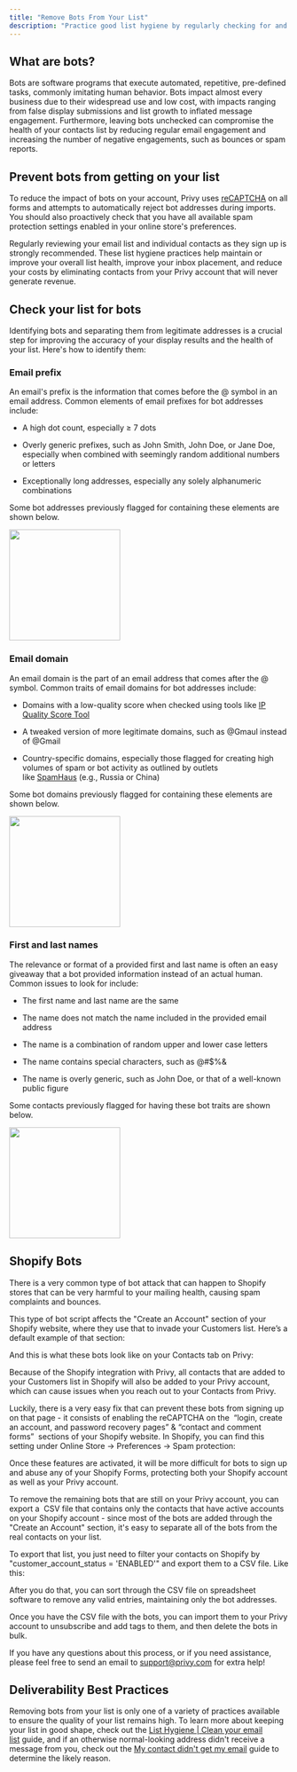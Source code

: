 ```yaml
---
title: "Remove Bots From Your List"
description: "Practice good list hygiene by regularly checking for and removing bot email addresses."
---
```


## What are bots?

Bots are software programs that execute automated, repetitive, pre-defined tasks, commonly imitating human behavior. Bots impact almost every business due to their widespread use and low cost, with impacts ranging from false display submissions and list growth to inflated message engagement. Furthermore, leaving bots unchecked can compromise the health of your contacts list by reducing regular email engagement and increasing the number of negative engagements, such as bounces or spam reports. 

## Prevent bots from getting on your list

To reduce the impact of bots on your account, Privy uses [reCAPTCHA](https://privy.helpscoutdocs.com/article/27-manage-your-recaptcha-settings) on all forms and attempts to automatically reject bot addresses during imports. You should also proactively check that you have all available spam protection settings enabled in your online store's preferences.

Regularly reviewing your email list and individual contacts as they sign up is strongly recommended. These list hygiene practices help maintain or improve your overall list health, improve your inbox placement, and reduce your costs by eliminating contacts from your Privy account that will never generate revenue. 

## Check your list for bots

Identifying bots and separating them from legitimate addresses is a crucial step for improving the accuracy of your display results and the health of your list. Here's how to identify them:

### Email prefix

An email's prefix is the information that comes before the @ symbol in an email address. Common elements of email prefixes for bot addresses include: 

* A high dot count, especially ≥ 7 dots

* Overly generic prefixes, such as John Smith, John Doe, or Jane Doe, especially when combined with seemingly random additional numbers or letters

* Exceptionally long addresses, especially any solely alphanumeric combinations

Some bot addresses previously flagged for containing these elements are shown below. 

<img height="200" src="/images/contact-management/bot-prefix.png" />

### Email domain

An email domain is the part of an email address that comes after the @ symbol. Common traits of email domains for bot addresses include: 

* Domains with a low-quality score when checked using tools like [IP Quality Score Tool](https://www.ipqualityscore.com/domain-reputation/)

* A tweaked version of more legitimate domains, such as @Gmaul instead of @Gmail

* Country-specific domains, especially those flagged for creating high volumes of spam or bot activity as outlined by outlets like [SpamHaus](https://www.spamhaus.org/reputation-statistics/countries/exploit) (e.g., Russia or China)

Some bot domains previously flagged for containing these elements are shown below. 

<img height="200" src="/images/contact-management/bot-domain.png" />

### First and last names

The relevance or format of a provided first and last name is often an easy giveaway that a bot provided information instead of an actual human. Common issues to look for include:

* The first name and last name are the same

* The name does not match the name included in the provided email address

* The name is a combination of random upper and lower case letters

* The name contains special characters, such as @#$%&

* The name is overly generic, such as John Doe, or that of a well-known public figure

Some contacts previously flagged for having these bot traits are shown below. 

<img height="200" src="/images/contact-management/bot-names.png" />

## Shopify Bots

There is a very common type of bot attack that can happen to Shopify stores that can be very harmful to your mailing health, causing spam complaints and bounces.

This type of bot script affects the "Create an Account" section of your Shopify website, where they use that to invade your Customers list. Here’s a default example of that section:



And this is what these bots look like on your Contacts tab on Privy:



Because of the Shopify integration with Privy, all contacts that are added to your Customers list in Shopify will also be added to your Privy account, which can cause issues when you reach out to your Contacts from Privy.

Luckily, there is a very easy fix that can prevent these bots from signing up on that page - it consists of enabling the reCAPTCHA on the  “login, create an account, and password recovery pages” & “contact and comment forms”  sections of your Shopify website. In Shopify, you can find this setting under Online Store -> Preferences -> Spam protection: 



Once these features are activated, it will be more difficult for bots to sign up and abuse any of your Shopify Forms, protecting both your Shopify account as well as your Privy account.

To remove the remaining bots that are still on your Privy account, you can export a  CSV file that contains only the contacts that have active accounts on your Shopify account - since most of the bots are added through the "Create an Account" section, it's easy to separate all of the bots from the real contacts on your list. 

To export that list, you just need to filter your contacts on Shopify by "customer\_account\_status = 'ENABLED'" and export them to a CSV file. Like this:



After you do that, you can sort through the CSV file on spreadsheet software to remove any valid entries, maintaining only the bot addresses.

Once you have the CSV file with the bots, you can import them to your Privy account to unsubscribe and add tags to them, and then delete the bots in bulk.

If you have any questions about this process, or if you need assistance, please feel free to send an email to [support@privy.com](mailto:support@privy.com) for extra help!



## Deliverability Best Practices

Removing bots from your list is only one of a variety of practices available to ensure the quality of your list remains high. To learn more about keeping your list in good shape, check out the [List Hygiene | Clean your email list](https://privy.helpscoutdocs.com/article/13-list-hygiene-clean-your-email-list) guide, and if an otherwise normal-looking address didn't receive a message from you, check out the [My contact didn't get my email](https://privy.helpscoutdocs.com/article/144-my-contact-didnt-get-my-email) guide to determine the likely reason.